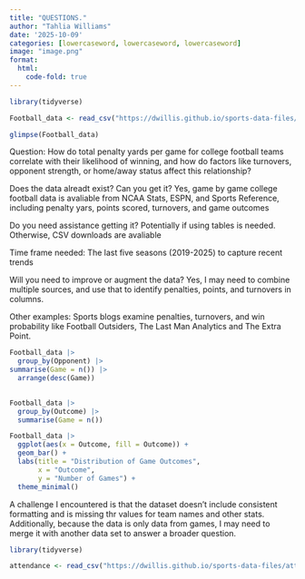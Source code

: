 ```yaml
---
title: "QUESTIONS."
author: "Tahlia Williams"
date: '2025-10-09'
categories: [lowercaseword, lowercaseword, lowercaseword]
image: "image.png"
format: 
  html:
    code-fold: true
---
```



```r
library(tidyverse)

Football_data <- read_csv("https://dwillis.github.io/sports-data-files/footballlogs1124.csv")
```
```r
glimpse(Football_data)
```

Question: How do total penalty yards per game for college football teams correlate with their likelihood of winning, and how do factors like turnovers, opponent strength, or home/away status affect this relationship?


Does the data alreadt exist? Can you get it?
Yes, game by game college football data is avaliable from NCAA Stats, ESPN, and Sports Reference, including penalty yars, points scored, turnovers, and game outcomes

Do you need assistance getting it?
Potentially if using tables is needed. Otherwise, CSV downloads are avaliable 

Time frame needed: The last five seasons (2019-2025) to capture recent trends

Will you need to improve or augment the data? Yes, I may need to combine multiple sources, and use that to identify penalties, points, and turnovers in columns. 

Other examples: Sports blogs examine penalties, turnovers, and win probability like Football Outsiders, The Last Man Analytics and The Extra Point. 

```r
Football_data |> 
  group_by(Opponent) |> 
summarise(Game = n()) |>
  arrange(desc(Game))
            
```



```r
Football_data |> 
  group_by(Outcome) |> 
  summarise(Game = n())
```

```r
Football_data |> 
  ggplot(aes(x = Outcome, fill = Outcome)) +
  geom_bar() +
  labs(title = "Distribution of Game Outcomes",
       x = "Outcome",
       y = "Number of Games") +
  theme_minimal()

```

A challenge I encountered is that the dataset doesn't include consistent formatting and is missing thr values for team names and other stats. Additionally, because the data is only data from games, I may need to merge it with another data set to answer a broader question. 

```r
library(tidyverse)

attendance <- read_csv("https://dwillis.github.io/sports-data-files/attendance.csv")
```


